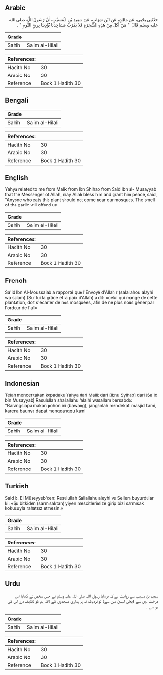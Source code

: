 ## Arabic


<div dir="rtl" lang="ar" style={{fontSize:'larger',backgroundColor:'#f8f9fa',padding:20}}>
حَدَّثَنِي يَحْيَى، عَنْ مَالِكٍ، عَنِ ابْنِ شِهَابٍ، عَنْ سَعِيدِ بْنِ الْمُسَيَّبِ، أَنَّ رَسُولَ اللَّهِ صلى الله عليه وسلم قَالَ ‏ "‏ مَنْ أَكَلَ مِنْ هَذِهِ الشَّجَرَةِ فَلاَ يَقْرُبْ مَسَاجِدَنَا يُؤْذِينَا بِرِيحِ الثُّومِ ‏"‏ ‏.‏
</div>
<div style={{backgroundColor:'#f8f9fa',padding:20, marginBottom: 10}}><table> <thead> <tr> <th>Grade</th> <th></th> </tr> </thead> <tbody> <tr><td>Sahih</td><td>Salim al-Hilali</td></tr></tbody></table><table> <thead> <tr> <th>References:</th> <th></th> </tr> </thead> <tbody><tr><td>Hadith No</td><td>30</td></tr><tr><td>Arabic No</td><td>30</td></tr><tr><td>Reference</td><td>Book 1 Hadith 30</td></tr></tbody></table></div>

## Bengali


<div dir="ltr" lang="bn" style={{fontSize:'larger',backgroundColor:'#f8f9fa',padding:20}}>

</div>
<div style={{backgroundColor:'#f8f9fa',padding:20, marginBottom: 10}}><table> <thead> <tr> <th>Grade</th> <th></th> </tr> </thead> <tbody> <tr><td>Sahih</td><td>Salim al-Hilali</td></tr></tbody></table><table> <thead> <tr> <th>References:</th> <th></th> </tr> </thead> <tbody><tr><td>Hadith No</td><td>30</td></tr><tr><td>Arabic No</td><td>30</td></tr><tr><td>Reference</td><td>Book 1 Hadith 30</td></tr></tbody></table></div>

## English


<div dir="ltr" lang="en" style={{fontSize:'larger',backgroundColor:'#f8f9fa',padding:20}}>
Yahya related to me from Malik from Ibn Shihab from Said ibn al- Musayyab that the Messenger of Allah, may Allah bless him and grant him peace, said, "Anyone who eats this plant should not come near our mosques. The smell of the garlic will offend us
</div>
<div style={{backgroundColor:'#f8f9fa',padding:20, marginBottom: 10}}><table> <thead> <tr> <th>Grade</th> <th></th> </tr> </thead> <tbody> <tr><td>Sahih</td><td>Salim al-Hilali</td></tr></tbody></table><table> <thead> <tr> <th>References:</th> <th></th> </tr> </thead> <tbody><tr><td>Hadith No</td><td>30</td></tr><tr><td>Arabic No</td><td>30</td></tr><tr><td>Reference</td><td>Book 1 Hadith 30</td></tr></tbody></table></div>

## French


<div dir="ltr" lang="fr" style={{fontSize:'larger',backgroundColor:'#f8f9fa',padding:20}}>
Sa'id Ibn Al-Moussaiab a rapporté que l'Envoyé d'Allah r (salallahou alayhi wa salam) (Sur lui la grâce et la paix d'Allah) a dit: «celui qui mange de cette plantation, doit s'écarter de nos mosquées, afin de ne plus nous gêner par l'ordeur de l'aîl»
</div>
<div style={{backgroundColor:'#f8f9fa',padding:20, marginBottom: 10}}><table> <thead> <tr> <th>Grade</th> <th></th> </tr> </thead> <tbody> <tr><td>Sahih</td><td>Salim al-Hilali</td></tr></tbody></table><table> <thead> <tr> <th>References:</th> <th></th> </tr> </thead> <tbody><tr><td>Hadith No</td><td>30</td></tr><tr><td>Arabic No</td><td>30</td></tr><tr><td>Reference</td><td>Book 1 Hadith 30</td></tr></tbody></table></div>

## Indonesian


<div dir="ltr" lang="id" style={{fontSize:'larger',backgroundColor:'#f8f9fa',padding:20}}>
Telah menceritakan kepadaku Yahya dari Malik dari [Ibnu Syihab] dari [Sa'id bin Musayyab] Rasulullah shallallahu 'alaihi wasallam bersabda: "Barangsiapa makan pohon ini (bawang), janganlah mendekati masjid kami, karena baunya dapat mengganggu kami
</div>
<div style={{backgroundColor:'#f8f9fa',padding:20, marginBottom: 10}}><table> <thead> <tr> <th>Grade</th> <th></th> </tr> </thead> <tbody> <tr><td>Sahih</td><td>Salim al-Hilali</td></tr></tbody></table><table> <thead> <tr> <th>References:</th> <th></th> </tr> </thead> <tbody><tr><td>Hadith No</td><td>30</td></tr><tr><td>Arabic No</td><td>30</td></tr><tr><td>Reference</td><td>Book 1 Hadith 30</td></tr></tbody></table></div>

## Turkish


<div dir="ltr" lang="tr" style={{fontSize:'larger',backgroundColor:'#f8f9fa',padding:20}}>
Said b. El Müseyyeb'den: Resulullah Sallallahu aleyhi ve Sellem buyurdular ki: «Şu bitkiden (sarmısaktan) yiyen mescitlerimize girip bizi sarmısak kokusuyla rahatsız etmesin.»
</div>
<div style={{backgroundColor:'#f8f9fa',padding:20, marginBottom: 10}}><table> <thead> <tr> <th>Grade</th> <th></th> </tr> </thead> <tbody> <tr><td>Sahih</td><td>Salim al-Hilali</td></tr></tbody></table><table> <thead> <tr> <th>References:</th> <th></th> </tr> </thead> <tbody><tr><td>Hadith No</td><td>30</td></tr><tr><td>Arabic No</td><td>30</td></tr><tr><td>Reference</td><td>Book 1 Hadith 30</td></tr></tbody></table></div>

## Urdu


<div dir="rtl" lang="ur" style={{fontSize:'larger',backgroundColor:'#f8f9fa',padding:20}}>
سعید بن مسیب سے روایت ہے کہ فرمایا رسول اللہ صلی اللہ علیہ وسلم نے جس شخص نے کھایا اس درخت میں سے (یعنی لہسن میں سے) تو نزدیک نہ ہو ہماری مسجدوں کے تاکہ ہم کو تکلیف دے اس کی بو سے ۔
</div>
<div style={{backgroundColor:'#f8f9fa',padding:20, marginBottom: 10}}><table> <thead> <tr> <th>Grade</th> <th></th> </tr> </thead> <tbody> <tr><td>Sahih</td><td>Salim al-Hilali</td></tr></tbody></table><table> <thead> <tr> <th>References:</th> <th></th> </tr> </thead> <tbody><tr><td>Hadith No</td><td>30</td></tr><tr><td>Arabic No</td><td>30</td></tr><tr><td>Reference</td><td>Book 1 Hadith 30</td></tr></tbody></table></div>